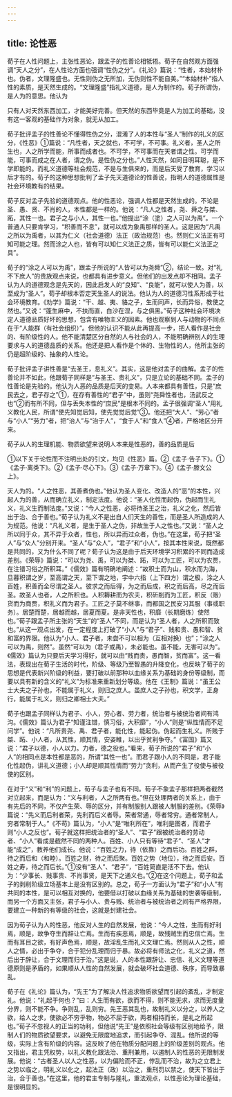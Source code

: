 ```yaml
---
---
---
```

title: 论性恶
---



荀子在人性问题上，主张性恶论，跟孟子的性善论相牴牾。荀子在自然观方面强调“天人之分”，在人性论方面也强调“性伪之分”。《礼论》篇说：“性者，本始材朴也。伪者，文理隆盛也。无性则伪之无所加，无伪则性不能自美。”“本始材朴”指人性的素质，是天然生成的。“文理隆盛”指礼义道德，是人为制作的。荀子所谓伪，是人为的意思。他认为

只有人对天然东西加工，才能美好完善。但天然的东西毕竟是人为加工的基础，没有这一客观的基础作为对象，就无从加工。

荀子批评孟子的性善论不懂得性伪之分，混淆了人的本性与“圣人”制作的礼义的区分，《性恶》①篇说：“凡性者，天之就也，不可学，不可事。礼义者，圣人之所生也，人之所学而能，所事而成者也。不可学，不可事而在天者谓之性。可学而能，可事而成之在人者，谓之伪。是性伪之分也。”人性天然，如同目明耳聪，是不学即能的。而礼义道德等社会规范，不是与生俱来的，而是后天受了教育，学习以后才有的。荀子的这种思想批判了孟子先天道德论的性善说，指明人的道德属性是社会环境教有的结果。

荀子反对孟子先验的道德观点。他的性恶论，强调人性都是天然生成的。不论是圣、愚、贤、不肖的人，本性都是一样的。他说：“凡人之性者，尧、舜之与桀、跖，其性一也。君子之与小人，其性一也。”他提出“涂（塗）之人可以为禹”。一个普通人只要肯学习，“积善而不息”，就可以成为象禹那样的圣人。这是因为“凡禹之所以为禹者，以其为仁义（社会道德）法正（政治规范）也。然则仁义法正有可知可能之理。然而涂之人也，皆有可以知仁义法正之质，皆有可以能仁义法正之具”。

荀子的“涂之人可以为禹”，跟孟子所说的“人皆可以为尧舜”②，结论一致。对“礼不下庶人”的贵族观点来说，也都具有进步意义。但他们的出发点却不相同。孟子认为人的道德观念是先天的，因此启发人的“良知”、“良能”，就可以使人为善，以至成为“圣人”。荀子却根本否定天生圣人的说法。他认为人的道德习性系形成于社会环境教育。《劝学》篇说：“干、越、夷、貉之子，生而同声，长而异俗，教使之然也。”又说：“蓬生麻中，不扶而直，白沙在涅，与之俱黑。”荀子这种社会环境决定人道德品质好坏的思想，包含有唯物主义的因素。他也观察到人与动物的不同点在于“人能群（有社会组织）”。但他的认识不能从此再提高一步，把人看作是社会的、有阶级性的人。他不能清楚区分自然的人与社会的人，不能明确辨别人的生理要求与人的道德品质的关系。他还是把人看作是个体的、生物性的人，他所主张的仍是超阶级的、抽象的人性论。

荀子批评孟子讲性善是“去圣王，息礼义”。其实，这是他对孟子的曲解。孟子的性善论并不如此，他跟荀子同样是“与圣王、贵礼义”，只是立论的基础不同。孟子的性善论是先验的。他认为人恶的品质是后天的变易。人本来都具有善性，只是“庶民去之，君子存之”①，在存有善性的“君子”中，虽则“尧舜性者也，汤武反之也”②而有所不同，但与丢失本性的“庶民”是根本不同的。孟子很强调“圣人”用礼义教化人民，所谓“使先知觉后知，使先觉觉后觉”③。他还把“大人”、“劳心”者与“小人”“劳力”者，把“治人”与“治于人”，“食于人”和“食人”④者，严格地区分开来。

荀子从人的生理机能、物质欲望来说明人本来是性恶的，善的品质是后

①以下关于论性而不注明出处的引文，均见《性恶》篇。②《孟子·告子下》。①《孟子·离类下》。②《孟子·尽心下》。③《孟子·万章下》。④《孟子·滕文公上》。

天人为的。“人之性恶，其善煮伪也。”他认为圣人变化、改造人的“恶”的本性，兴起人为的善，从而确立礼义，制定法度。他说：“圣人化性而起伪，伪起而生礼义，礼义生而制法度。”又说：“今人之性恶，必将待圣王之治，礼义之化，然后皆出于治、合于善也。”荀子认为礼义不是出自人们天生的善性，而是圣人所造成的人为规范。他说：“凡礼义者，是生于圣人之伪，非故生于人之性也。”又说：“圣人之所以同于众，其不异于众者，性也，所以异而过众者，伪也。”在这里，荀子把“圣人”与“众人”分别开来。“圣人”与“众人”，“君子”和“小人”，按其本性来说，既然都是共同的，又为什么不同了呢？荀子认为这是由于后天环境学习积累的不同而造成差别。《荣辱》篇说：“可以为尧、禹，可以为桀、跖，可以为工匠，可以为农贾，在注错习俗之所积耳。”《儒效》篇有明确地阐述：“故积土而为山，积水而为海，旦暮积谓之岁，至高谓之天，至下谓之地，宇中六指（上下四方）谓之极，涂之人百姓，积善而全尽谓之圣人。彼求之而后得，为之而后成，积之而后高，尽之而后圣。故圣人也者，人之所积也。人积耨耕而为农夫，积斫削而为工匠，积反（贩）货而为商贾，积礼义而为君子。工匠之子莫不继事，而都国之民安习其服（事或职务）。居楚而楚，居越而越，居夏而夏。是非天性也，积靡（长期磨炼）使然也。”荀子跟孟子所主张的“天生”的“圣人”不同，而是认为“圣人者，人之所积而致也。”从这一观点出发，在一定程度上打破了“小人”与“君子”、贱和贵、愚和智、贫和富的界限。他认为“小人、君子者，未尝不可以相为（互相对换）也”；“涂之人可以为禹，则然”。虽然“可以为（君子或禹），未必能也。虽不能，无害可以为”。《儒效》篇认为只要后天学习得好，就可以由“贱而贵，愚而智，贫而富”。这一看法，表现出在荀子生活的时代，阶级、等级乃至智愚的升降变化，也反映了荀子的思想是代表新兴阶级的利益，要打破以前那种以血缘关系为基础的身份等级制，而要以具有新的含义的“礼义”为标准来重新划分等级。他在《王制》篇说：“虽王公士大夫之子孙也，不能属于礼义，则归之庶人。虽庶人之子孙也，积文学，正身行，能属于礼义，则归之卿相士大夫。”

荀子也跟孟子同样认为君子、小人，劳心者、劳力者，统治者与被统治者间有鸿沟。《儒效》篇认为君子“知谨注错，慎习俗，大积靡”，“小人”则是“纵性情而不足问学”。他说：“凡所贵尧、禹、君子者，能化性，能起伪。伪起而生礼义。所贱于桀、跖、小人者，从其性，顺其情，安姿睢，以出乎贫利争夺。”《富国》篇又说：“君子以德，小人以力。力者，德之役也。”看来，荀子所说的“君子”和“小人”的相同点是本性都是恶的，所谓“其性一也”。而君子跟小人的不同是，君子能化性起伪，讲礼义道德；小人却是顺其性情而“劳力”贪利，从而产生了役使与被役使的区别。

在对于“义”和“利”的问题上，荀子与孟子也有不同。荀子不象孟子那样把两者截然对立起来，而是认为：“义与利者，人之所两有也。”但在处理两者的关系上，由于有先后的不同，不仅产生荣、辱的区分，并有制服别人跟被人制服的差别。《荣辱》篇说：“先义而后利者荣，先利而后义者辱。荣者常通，辱者常穷。通者常制人，穷者常制于人。”《不苟》篇认为，“小人”是“唯利所在”，唯利是图者，而君子则“小人之反也”。荀子就这样把统治者的“圣人”、“君子”跟被统治者的劳动者、“小人”看成是截然不同的两种人。百姓、小人只有等待“君子”、“圣人”才能“成之”，教养他们成长。他说：“百姓之力，待（依靠）之而后功。百姓之群，待之而后和（和睦）。百姓之财，待之而后聚。百姓之势（地位），待之而后安。百姓之寿，待之而后长。”①没有“圣人”、“君子”，“百姓简直是活不下去。他认为：“少事长、贱事贵、不肖事贤，是天下之通义也。”②在这个问题上，荀子和孟子的剥削阶级立场基本上是没有区别的。总之，荀子一方面认为“君子”和“小人”有共同的本性，是可以相互对换的，他要借以打破以血缘关系为基础的世袭等级制，而另一个方面又主张，君子与小人、贵与贱、统治者与被统治者之间有严格界限，要建立一种新的有等级的社会，这就是封建社会。

因为荀子认为人的性恶，他反对人生的自然发展，他说：“今人之性，生而有好利焉，顺是，故争夺生而辞让亡焉。生而有疾恶焉，顺是，故残贼生而忠信亡焉。生而有耳目之欲，有好声色焉，顺是，故淫乱生而礼义文理亡焉。然则从人之性，顺人之情，必出于争夺，合于犯分乱理而归于暴。故必将有师法之化，礼义之道，然后出于辞让，合于文理而归于治。”这是说，人的本性跟辞让、忠信、礼义文理等道德原则是矛盾的，如果顺从人性的自然发展，就会破坏社会道德、秩序，而导致暴乱。

荀子在《礼论》篇认为，“先王”为了解决人性追求物质欲望而引起的紊乱，才制定礼。他说：“礼起于何也？”曰：人生而有欲，欲而不得，则不能无求，求而无度量分界，则不能不争。争则乱，乱则穷。先王恶其乱也，故制礼义以分之，以养人之欲，给人之求，使欲必不穷乎物，物必不屈于欲，两者相持而长，是礼之所起也。”荀子不忽视人的正当的功利，但他说“先王”是依照社会等级有区别地给予，限制人们的物质欲望要求，以避免无限度地追求，而引起争夺、混乱。他所说的等级，实际上含有阶级的内容。这反映了他在物质分配问题上的阶级差别的观点。他又指出，君主凭权势，以礼义教化跟法治、重刑兼用，以遏制人的性恶的无限制发展。他说：“古者圣人以人之性恶，以为偏险而不正，悖乱而不治，故为之立君上之势以临之，明礼义以化之，起法正（政）以治之，重刑罚以禁之，使天下皆出于治，合于善也。”在这里，他的君主专制与隆礼，重法观点，以性恶论为理论基础，是很明显的。